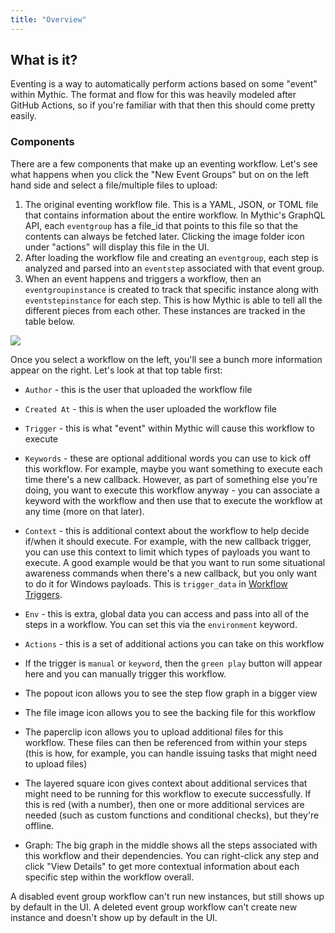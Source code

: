 ```yaml
---
title: "Overview"
---
```


## What is it?

Eventing is a way to automatically perform actions based on some "event" within Mythic. The format and flow for this was heavily modeled after GitHub Actions, so if you're familiar with that then this should come pretty easily.

### Components

There are a few components that make up an eventing workflow. Let's see what happens when you click the "New Event Groups" but on on the left hand side and select a file/multiple files to upload:

1. The original eventing workflow file. This is a YAML, JSON, or TOML file that contains information about the entire workflow. In Mythic's GraphQL API, each `eventgroup` has a file\_id that points to this file so that the contents can always be fetched later. Clicking the image folder icon under "actions" will display this file in the UI.
2. After loading the workflow file and creating an `eventgroup`, each step is analyzed and parsed into an `eventstep` associated with that event group.
3. When an event happens and triggers a workflow, then an `eventgroupinstance` is created to track that specific instance along with `eventstepinstance` for each step. This is how Mythic is able to tell all the different pieces from each other. These instances are tracked in the table below.

<Frame>
    <img src="../images/version-3.3/image-1-70.png"/>
</Frame>

Once you select a workflow on the left, you'll see a bunch more information appear on the right. Let's look at that top table first:

- `Author` - this is the user that uploaded the workflow file
- `Created At` - this is when the user uploaded the workflow file
- `Trigger` - this is what "event" within Mythic will cause this workflow to execute
- `Keywords` - these are optional additional words you can use to kick off this workflow. For example, maybe you want something to execute each time there's a new callback. However, as part of something else you're doing, you want to execute this workflow anyway - you can associate a keyword with the workflow and then use that to execute the workflow at any time (more on that later).
- `Context` - this is additional context about the workflow to help decide if/when it should execute. For example, with the new callback trigger, you can use this context to limit which types of payloads you want to execute. A good example would be that you want to run some situational awareness commands when there's a new callback, but you only want to do it for Windows payloads. This is `trigger_data` in [Workflow Triggers](https://docs.mythic-c2.net/customizing/3.-consuming-containers/eventing/workflow-triggers).
- `Env` - this is extra, global data you can access and pass into all of the steps in a workflow. You can set this via the `environment` keyword.
- `Actions` - this is a set of additional actions you can take on this workflow

- If the trigger is `manual` or `keyword`, then the `green play` button will appear here and you can manually trigger this workflow.
- The popout icon allows you to see the step flow graph in a bigger view
- The file image icon allows you to see the backing file for this workflow
- The paperclip icon allows you to upload additional files for this workflow. These files can then be referenced from within your steps (this is how, for example, you can handle issuing tasks that might need to upload files)
- The layered square icon gives context about additional services that might need to be running for this workflow to execute successfully. If this is red (with a number), then one or more additional services are needed (such as custom functions and conditional checks), but they're offline.
- Graph: The big graph in the middle shows all the steps associated with this workflow and their dependencies. You can right-click any step and click "View Details" to get more contextual information about each specific step within the workflow overall.

<Info>
A disabled event group workflow can't run new instances, but still shows up by default in the UI. A deleted event group workflow can't create new instance and doesn't show up by default in the UI.
</Info>
